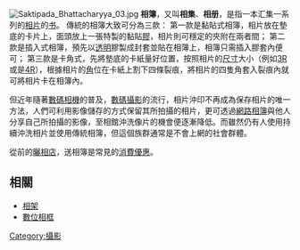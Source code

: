 [[File:Saktipada_Bhattacharyya_03.jpg|right]]
'''相簿'''，又叫'''相集'''、'''相册'''，是指一本汇集一系列的[[相片|相片]]的[[书|书]]。
傳統的相簿大致可分為三款：
第一款是黏貼式相簿，相片放在墊底的卡片上，面頭放上一張特製的黏貼[[膠|膠]]，相片則可穩定的夾附在兩者間；
第二款是插入式相簿，預先以[[透明|透明]]膠製成封套並貼在相簿上，相簿只需插入膠套內便可；
第三款是卡角式，先將墊底的卡紙量好位置，按照相片的[[尺寸|尺寸]]大小（例如[[3R|3R]]或是[[4R|4R]]），根據相片的[[角|角]]位在卡紙上割下四條裂痕，將相片的四隻角套入裂痕內就可將相片卡在相簿內。

但近年隨著[[數碼相機|數碼相機]]的普及，[[數碼攝影|數碼攝影]]的流行，相片沖印不再成為保存相片的唯一方法，人們可利用影像儲存的方式保留其所拍攝的相片，更可透過[[網路相簿|網路相簿]]與他人分享自己所拍攝的影像，至相館沖洗像片的機會便逐漸降低。而雖然仍有人使用持續沖洗相片並使用傳統相簿，但這個族群通常是不會上網的社會群體。

從前的[[曬相店|曬相店]]，送相簿是常見的[[消費|消費]][[優惠|優惠]]。

==相關==
*[[相架|相架]]
*[[數位相框|數位相框]]
[[Category:攝影|Category:攝影]]